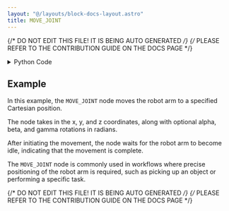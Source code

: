 ```yaml
---
layout: "@/layouts/block-docs-layout.astro"
title: MOVE_JOINT
---
```


{/* DO NOT EDIT THIS FILE! IT IS BEING AUTO GENERATED */}
{/* PLEASE REFER TO THE CONTRIBUTION GUIDE ON THE DOCS PAGE */}


<PythonDocsDisplay docstring={docstring} />

<details>
<summary>Python Code</summary>

```python
from flojoy import flojoy, TextBlob
from typing import Optional
from PYTHON.utils.mecademic_state.mecademic_state import query_for_handle


@flojoy(deps={"mecademicpy": "1.4.0"})
def MOVE_JOINT(
    ip_address: TextBlob,
    x: float,
    y: float,
    z: float,
    alpha: Optional[float] = 0,
    beta: Optional[float] = 0,
    gamma: Optional[float] = 0,
) -> TextBlob:
    """
    The MOVE_JOINT node linearly moves the robot's tool to an absolute Cartesian position.

    Inputs
    ------
    ip_address: TextBlob
        The IP address of the robot arm.

    Parameters
    ------
    x : float
        The x coordinate of the position to move to
    y : float
        The y coordinate of the position to move to
    z : float
        The z coordinate of the position to move to
    alpha : float, optional
        The alpha coordinate (rotation in radians about the x axis) of the position to move to.
    beta : float, optional
        The beta coordinate   (rotation in radians about the y axis) of the position to move to.
    gamma : float, optional
        The gamma coordinate (rotation in radians about the z axis) of the position to move to.

    Returns
    -------
    ip_address
        The IP address of the robot arm.

    """
    robot = query_for_handle(ip_address)
    robot.MoveJoints(x, y, z, alpha, beta, gamma)
    robot.WaitIdle()
    return ip_address

```

[Find this Flojoy Block on GitHub](https://github.com/flojoy-ai/blocks/blob/main/blocks/IO/ROBOTICS/ARMS/MECADEMIC/MOVE_JOINT/MOVE_JOINT.py)

</details>

## Example

<GetHelpWidget />

<AppDisplay app={app} blockName="MOVE_JOINT" client:visible />

In this example, the `MOVE_JOINT` node moves the robot arm to a specified Cartesian position.

The node takes in the x, y, and z coordinates, along with optional alpha, beta, and gamma rotations in radians. 

After initiating the movement, the node waits for the robot arm to become idle, indicating that the movement is complete.

The `MOVE_JOINT` node is commonly used in workflows where precise positioning of the robot arm is required, such as picking up an object or performing a specific task.


{/* DO NOT EDIT THIS FILE! IT IS BEING AUTO GENERATED */}
{/* PLEASE REFER TO THE CONTRIBUTION GUIDE ON THE DOCS PAGE */}
